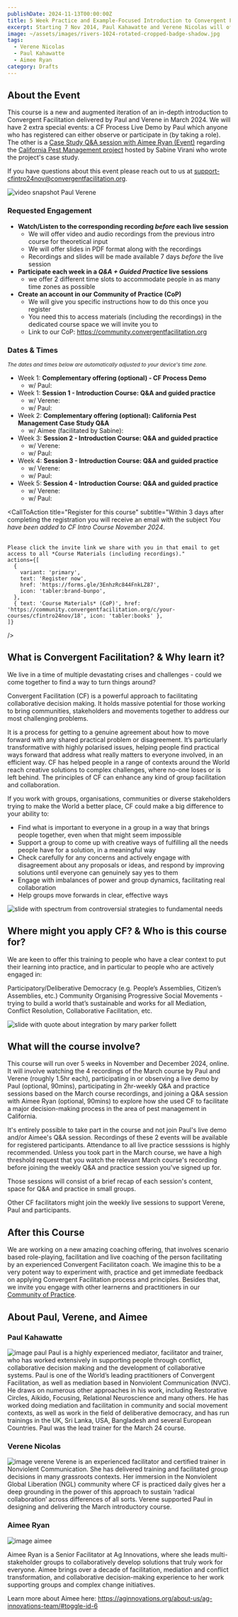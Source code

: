 ```yaml
---
publishDate: 2024-11-13T00:00:00Z
title: 5 Week Practice and Example-Focused Introduction to Convergent Facilitation
excerpt: Starting 7 Nov 2014, Paul Kahawatte and Verene Nicolas will offer a practice-focused online introductory course to Convergent Facilitation, leaning on recordings from their March 24 course for the delivery of the theoretical aspects paired with live Q&A and guided practice exercises. The course will start with a live Demo by Paul and also feature a live Q&A session with Aimee Ryan who facilitated a major CF process in the area of pest management in California in 2021-2022.
image: ~/assets/images/rivers-1024-rotated-cropped-badge-shadow.jpg
tags:
  - Verene Nicolas 
  - Paul Kahawatte
  - Aimee Ryan
category: Drafts
---
```




## About the Event

This course is a new and augmented iteration of an in-depth introduction to Convergent Facilitation delivered by Paul and Verene in March 2024. We will have 2 extra special events: a CF Process Live Demo by Paul which anyone who has registered can either observe or participate in (by taking a role). The other is a [Case Study Q&A session with Aimee Ryan (Event)](/case-study-qa-aimee-nov24) regarding the [California Pest Management project](/california-pest-management) hosted by Sabine Virani who wrote the project's case study.

If you have questions about this event please reach out to us at support-cfintro24nov@convergentfacilitation.org. 

![video snapshot Paul Verene](~/assets/images/recording_snapshot_paul_verene.png)


### Requested Engagement
- **Watch/Listen to the corresponding recording *before* each live session**
  - We will offer video and audio recordings from the previous intro course for theoretical input
  - We will offer slides in PDF format along with the recordings
  - Recordings and slides will be made available 7 days *before* the live session
- **Participate each week in a *Q&A + Guided Practice* live sessions**
  - we offer 2 different time slots to accommodate people in as many time zones as possible
- **Create an account in our Community of Practice (CoP)**
  - We will give you specific instructions how to do this once you register
  - You need this to access materials (including the recordings) in the dedicated course space we will invite you to  
  - Link to our CoP: https://community.convergentfacilitation.org


### Dates & Times 

*<small>The dates and times below are automatically adjusted to your device's time zone.</small>*

- Week 1: **Complementary offering (optional) - CF Process Demo**
  - w/ Paul: <LocalTimeFromUTC client:load  startUtcTime="2024-11-08T15:30:00Z" endUtcTime="2024-11-08T17:30:00Z"/>
- Week 1: **Session 1 - Introduction Course: Q&A and guided practice**
  - w/ Verene: <LocalTimeFromUTC client:load  startUtcTime="2024-11-13T09:00:00Z" endUtcTime="2024-11-13T11:00:00Z"/>
  - w/ Paul: <LocalTimeFromUTC client:load  startUtcTime="2024-11-13T15:30:00Z" endUtcTime="2024-11-13T17:30:00Z"/>
- Week 2: **Complementary offering (optional): California Pest Management Case Study Q&A**
  - w/ Aimee (facilitated by Sabine): <LocalTimeFromUTC client:load  startUtcTime="2024-11-20T16:00:00Z" endUtcTime="2024-11-20T17:30:00Z"/>
- Week 3: **Session 2 - Introduction Course: Q&A and guided practice**
  - w/ Verene: <LocalTimeFromUTC client:load  startUtcTime="2024-11-27T09:00:00Z" endUtcTime="2024-11-27T11:00:00Z"/>
  - w/ Paul: <LocalTimeFromUTC client:load  startUtcTime="2024-11-27T15:30:00Z" endUtcTime="2024-11-27T17:30:00Z"/>
- Week 4: **Session 3 - Introduction Course: Q&A and guided practice**
  - w/ Verene: <LocalTimeFromUTC client:load  startUtcTime="2024-12-04T09:00:00Z" endUtcTime="2024-12-04T11:00:00Z"/>
  - w/ Paul: <LocalTimeFromUTC client:load  startUtcTime="2024-12-04T15:30:00Z" endUtcTime="2024-12-04T17:30:00Z"/>
- Week 5: **Session 4 - Introduction Course: Q&A and guided practice**
  - w/ Verene: <LocalTimeFromUTC client:load  startUtcTime="2024-12-11T09:00:00Z" endUtcTime="2024-12-11T11:00:00Z"/>
  - w/ Paul: <LocalTimeFromUTC client:load  startUtcTime="2024-12-11T15:30:00Z" endUtcTime="2024-12-11T17:30:00Z"/>
  
<CallToAction
    title="Register for this course"
    subtitle="Within 3 days after completing the registration you will receive an email with the subject <i>You have been added to CF Intro Course November 2024</i>. <br><br>
    
    Please click the invite link we share with you in that email to get access to all *Course Materials (including recordings)."
    actions={[
      {
        variant: 'primary',
        text: 'Register now',
        href: 'https://forms.gle/3EnhzRc844FnkLZ87',
        icon: 'tabler:brand-bunpo',
      },
      { text: 'Course Materials* (CoP)', href: 'https://community.convergentfacilitation.org/c/your-courses/cfintro24nov/18', icon: 'tabler:books' },
    ]}
  />

## What is Convergent Facilitation? & Why learn it?

We live in a time of multiple devastating crises and challenges - could we come together to find a way to turn things around? 

Convergent Facilitation (CF) is a powerful approach to facilitating collaborative decision making. It holds massive potential for those working to bring communities, stakeholders and movements together to address our most challenging problems. 

It is a process for getting to a genuine agreement about how to move forward with any shared practical problem or disagreement. It’s particularly transformative with highly polarised issues, helping people find practical ways forward that address what really matters to everyone involved, in an efficient way. CF has helped people in a range of contexts around the World reach creative solutions to complex challenges, where no-one loses or is left behind. The principles of CF can enhance any kind of group facilitation and collaboration.

If you work with groups, organisations, communities or diverse stakeholders trying to make the World a better place, CF could make a big difference to your ability to:

- Find what is important to everyone in a group in a way that brings people together, even when that might seem impossible
- Support a group to come up with creative ways of fulfilling all the needs people have for a solution, in a meaningful way
- Check carefully for any concerns and actively engage with disagreement about any proposals or ideas, and respond by improving solutions until everyone can genuinely say yes to them
- Engage with imbalances of power and group dynamics, facilitating real collaboration
- Help groups move forwards in clear, effective ways

![slide with spectrum from controversial strategies to fundamental needs](~/assets/images/slide-nce-spectrum.png)


## Where might you apply CF? & Who is this course for?
We are keen to offer this training to people who have a clear context to put their learning into practice, and in particular to people who are actively engaged in:

Participatory/Deliberative Democracy (e.g. People’s Assemblies, Citizen’s Assemblies, etc.) 
Community Organising
Progressive Social Movements - trying to build a world that’s sustainable and works for all
Mediation, Conflict Resolution, Collaborative Facilitation, etc.

![slide with quote about integration by mary parker follett](~/assets/images/slide_integration_mary_parker_follett.png)

## What will the course involve?
This course will run over 5 weeks in November and December 2024, online. It will involve watching the 4 recordings of the March course by Paul and Verene (roughly 1.5hr each), participating in or observing a live demo by Paul (optional, 90mins), participating in 2hr-weekly Q&A and practice sessions based on the March course recordings, and joining a Q&A session with Aimee Ryan (optional, 90mins) to explore how she used CF to facilitate a major decision-making process in the area of pest management in California. 

It's entirely possible to take part in the course and not join Paul's live demo and/or Aimee's Q&A session. Recordings of these 2 events will be available for registered participants. Attendance to all live practice sesssions is highly recommended. Unless you took part in the March course, we have a high threshold request that you watch the relevant March course's recording before joining the weekly Q&A and practice session you've signed up for. 

Those sessions will consist of a brief recap of each session's content, space for Q&A and practice in small groups. 

Other CF facilitators might join the weekly live sessions to support Verene, Paul and participants.

## After this Course 

We are working on a new amazing coaching offering, that involves scenario based role-playing, facilitation and live coaching of the person facilitating by an experienced Convergent Facilitaton coach. We imagine this to be a very potent way to experiment with, practice and get immediate feedback on applying Convergent Facilitation process and principles. Besides that, we invite you engage with other learnerns and practitioners in our [Community of Practice](https://community.convergentfacilitation.org).



## About Paul, Verene, and Aimee
### Paul Kahawatte
![image paul](~/assets/images/paul_kahawatte.jpg)
Paul is a highly experienced mediator, facilitator and trainer, who has worked extensively in supporting people through conflict, collaborative decision making and the development of collaborative systems. Paul is one of the World’s leading practitioners of Convergent Facilitation, as well as mediation based in Nonviolent Communication (NVC). He draws on numerous other approaches in his work, including Restorative Circles, Aikido, Focusing, Relational Neuroscience and many others. He has worked doing mediation and facilitation in community and social movement contexts, as well as work in the field of deliberative democracy, and has run trainings in the UK, Sri Lanka, USA, Bangladesh and several European Countries. Paul was the lead trainer for the March 24 course.

### Verene Nicolas
![image verene](~/assets/images/verene_nicolas.jpg)
Verene is an experienced facilitator and certified trainer in Nonviolent Communication. She has delivered training and facilitated group decisions in many grassroots contexts. Her immersion in the Nonviolent Global Liberation (NGL) community where CF is practiced daily gives her a deep grounding in the power of this approach to sustain ‘radical collaboration’ across differences of all sorts.
Verene supported Paul in designing and delivering the March introductory course.

### Aimee Ryan
![image aimee](~/assets/images/aimee-outside-small.jpg)

Aimee Ryan is a Senior Facilitator at Ag Innovations, where she leads multi-stakeholder groups to collaboratively develop solutions that truly work for everyone. Aimee brings over a decade of facilitation, mediation and conflict transformation, and collaborative decision-making experience to her work supporting groups and complex change initiatives.

Learn more about Aimee here: https://aginnovations.org/about-us/ag-innovations-team/#toggle-id-6
